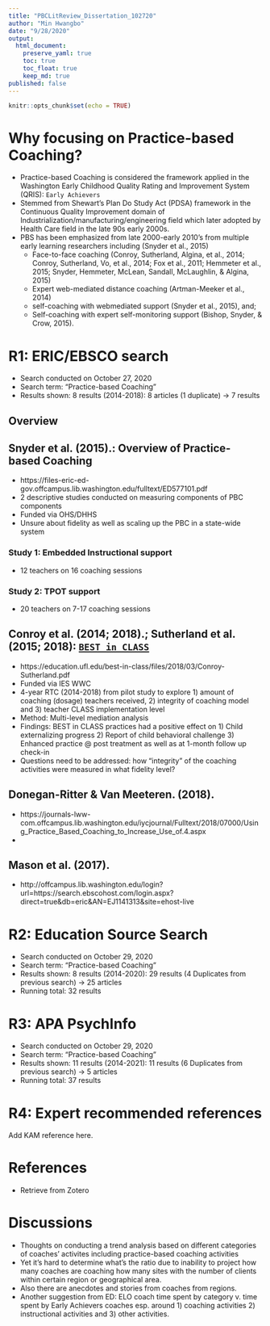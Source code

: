 ```yaml
---
title: "PBCLitReview_Dissertation_102720"
author: "Min Hwangbo"
date: "9/28/2020"
output:
  html_document:
    preserve_yaml: true
    toc: true
    toc_float: true
    keep_md: true
published: false
---
```


```r
knitr::opts_chunk$set(echo = TRUE)
```

# Why focusing on Practice-based Coaching?

* Practice-based Coaching is considered the framework applied in the Washington Early Childhood Quality Rating and Improvement System (QRIS): `Early Achievers`
* Stemmed from Shewart's Plan Do Study Act (PDSA) framework in the Continuous Quality Improvement domain of Industrialization/manufacturing/engineering field which later adopted by Health Care field in the late 90s early 2000s.
* PBS has been emphasized from late 2000-early 2010's from multiple early learning researchers including (Snyder et al., 2015)
  * Face-to-face coaching (Conroy, Sutherland, Algina, et al., 2014; Conroy, Sutherland, Vo, et al., 2014; Fox et al., 2011; Hemmeter et al., 2015; Snyder, Hemmeter, McLean, Sandall, McLaughlin, & Algina, 2015)
  * Expert web-mediated distance coaching (Artman-Meeker et al., 2014)
  * self-coaching with webmediated support (Snyder et al., 2015), and;
  * Self-coaching with expert self-monitoring support (Bishop, Snyder, & Crow, 2015). 


# R1: ERIC/EBSCO search
* Search conducted on October 27, 2020
* Search term: "Practice-based Coaching"
* Results shown: 8 results (2014-2018): 8 articles (1 duplicate) -> 7 results


## Overview

## Snyder et al. (2015).: Overview of Practice-based Coaching
* https://files-eric-ed-gov.offcampus.lib.washington.edu/fulltext/ED577101.pdf
* 2 descriptive studies conducted on measuring components of PBC components
* Funded via OHS/DHHS
* Unsure about fidelity as well as scaling up the PBC in a state-wide system

### Study 1: Embedded Instructional support
* 12 teachers on 16 coaching sessions

### Study 2: TPOT support
* 20 teachers on 7-17 coaching sessions

## Conroy et al. (2014; 2018).; Sutherland et al.(2015; 2018): [`BEST in CLASS`](https://education.ufl.edu/best-in-class/)
* https://education.ufl.edu/best-in-class/files/2018/03/Conroy-Sutherland.pdf
* Funded via IES WWC
* 4-year RTC (2014-2018) from pilot study to explore 1) amount of coaching (dosage) teachers received, 2) integrity of coaching model and 3) teacher CLASS implementation level
* Method: Multi-level mediation analysis
* Findings: BEST in CLASS practices had a positive effect on 1) Child externalizing progress 2) Report of child behavioral challenge 3) Enhanced practice @ post treatment as well as at 1-month follow up check-in
* Questions need to be addressed: how "integrity" of the coaching activities were measured in what fidelity level?

## Donegan-Ritter & Van Meeteren. (2018).
* https://journals-lww-com.offcampus.lib.washington.edu/iycjournal/Fulltext/2018/07000/Using_Practice_Based_Coaching_to_Increase_Use_of.4.aspx
*

## Mason et al. (2017).
* http://offcampus.lib.washington.edu/login?url=https://search.ebscohost.com/login.aspx?direct=true&db=eric&AN=EJ1141313&site=ehost-live

# R2: Education Source Search

* Search conducted on October 29, 2020
* Search term: "Practice-based Coaching"
* Results shown: 8 results (2014-2020): 29 results (4 Duplicates from previous search) -> 25 articles
* Running total: 32 results


# R3: APA PsychInfo

* Search conducted on October 29, 2020
* Search term: "Practice-based Coaching"
* Results shown: 11 results (2014-2021): 11 results (6 Duplicates from previous search) -> 5 articles
* Running total: 37 results

# R4: Expert recommended references
Add KAM reference here.

# References
* Retrieve from Zotero

# Discussions
* Thoughts on conducting a trend analysis based on different categories of coaches' activites including practice-based coaching activities
* Yet it's hard to determine what's the ratio due to inability to project how many coaches are coaching how many sites with the number of clients within certain region or geographical area.
* Also there are anecdotes and stories from coaches from regions.
* Another suggestion from ED: ELO coach time spent by category v. time spent by Early Achievers coaches esp. around 1) coaching activities 2) instructional activities and 3) other activities.



